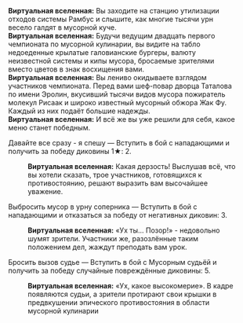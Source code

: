 {{Диалог Начало}}
:'''Виртуальная вселенная:''' Вы заходите на станцию утилизации отходов системы Рамбус и слышите, как многие тысячи урн весело галдят в мусорной куче.
:'''Виртуальная вселенная:''' Будучи ведущим двадцать первого чемпионата по мусорной кулинарии, вы видите на табло недоеденные крылатые галовианские бургеры, валюту неизвестной системы и кипы мусора, бросаемые зрителями вместо цветов в знак восхищения вами.
:'''Виртуальная вселенная:''' Вы лениво окидываете взглядом участников чемпионата. Перед вами шеф-повар дворца Таталова по имени Эролин, вкусивший тысячи видов мусора пожиратель молекул Рисаак и широко известный мусорный обжора Жак Фу. Каждый из них подаёт большие надежды.
:'''Виртуальная вселенная:''' И всё же вы уже решили для себя, какое меню станет победным.
:{{Диалог|Звезда}} Давайте все сразу - я спешу &mdash; Вступить в бой с нападающими и получить за победу диковины 1★: 2.
::'''Виртуальная вселенная:''' Какая дерзость! Выслушав всё, что вы хотели сказать, трое участников, готовящихся к противостоянию, решают выразить вам высочайшее уважение.
:{{Диалог|Звезда}} Выбросить мусор в урну соперника &mdash; Вступить в бой с нападающими и отказаться за победу от негативных диковин: 3.
::'''Виртуальная вселенная:''' «Ух ты... Позор!» - недовольно шумят зрители. Участники же, разозлённые таким положением дел, жаждут преподать вам урок.
:{{Диалог|Звезда}} Бросить вызов судье &mdash; Вступить в бой с Мусорным судьёй и получить за победу случайные повреждённые диковины: 5.
::'''Виртуальная вселенная:''' «Ух, какое высокомерие». В кадре появляются судьи, а зрители протирают свои крышки в предвкушении эпического противостояния в области мусорной кулинарии
{{Диалог Конец}}